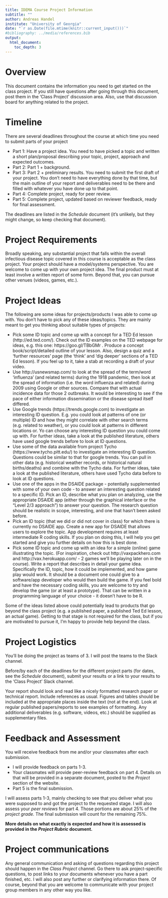```yaml
---
title: IDEMA Course Project Information 
subtitle: ""
author: Andreas Handel
institute: "University of Georgia"
date: "`r as.Date(file.mtime(knitr::current_input()))`"
#bibliography: ../media/references.bib
output: 
  html_document:
    toc_depth: 3
---
```


# Overview

This document contains the information you need to get started on the class project. If you still have questions after going through this document, post them in the 'Class Project' discussion area. Also, use that discussion board for anything related to the project.


# Timeline
There are several deadlines throughout the course at which time you need to submit parts of your project

* Part 1: Have a project idea. You need to have picked a topic and written a short plan/proposal describing your topic, project, approach and expected outcomes. 
* Part 2: Part 1 + background. 
* Part 3: Part 2 + preliminary results. You need to submit the first draft of your project. You don't need to have everything done by that time, but the main outline of your report and deliverables need to be there and filled with whatever you have done up to that point. 
* Part 4: Complete project, ready for peer review.
* Part 5: Complete project, updated based on reviewer feedback, ready for final assessment.

The deadlines are listed in the _Schedule_ document (it's unlikely, but they might change, so keep checking that document).


# Project Requirements

Broadly speaking, any substantial project that falls within the overall infectious disease topic covered in this course is acceptable as the class project. Your project should have a model/systems perspective. You are welcome to come up with your own project idea. The final product must at least involve a written report of some form. Beyond that, you can pursue other venues (videos, games, etc.). 


# Project Ideas
The following are some ideas for projects/products I was able to come up with. You don't have to pick any of these ideas/topics. They are mainly meant to get you thinking about suitable types of projects: 

* Pick some ID topic and come up with a concept for a TED Ed lesson (http://ed.ted.com/). Check out the ID examples on the TED webpage for ideas, e.g. this one: https://goo.gl/TBbGMr . Produce a concept book/script/detailed outline of your lesson. Also, design a quiz and a 'further resources' page (the 'think' and 'dig deeper' sections of a TED Ed lesson). If you feel up to it, take a stab at recording a draft of your video.   
* Use http://usnewsmap.com/ to look at the spread of the term/word 'influenza' (and related terms) during the 1918 pandemic, then look at the spread of information (i.e. the word influenza and related) during 2009 using Google or other sources. Compare that with actual incidence data for those 2 outbreaks. It would be interesting to see if the pace of either information dissemination or the disease spread itself differed. 
* Use Google trends (https://trends.google.com) to investigate an interesting ID question. E.g. you could look at patterns of one (or multiple) ID and how they might correlate with other search terms (e.g. related to weather), or you could look at patterns in different locations or. Yo can choose any interesting ID question you could come up with. For further ideas, take a look at the published literature, others have used google trends before to look at ID questions. 
* Use some of the data available from project Tycho (https://www.tycho.pitt.edu/) to investigate an interesting ID question. Questions could be similar to that for google trends. You can pull in other data (e.g. historical weather records, or historical natural births/deaths) and combine with the Tycho data. For further ideas, take a look at the published literature, others have used Tycho data before to look at ID questions.
* Use one of the apps in the DSAIDE package - potentially supplemented with some of your own code - to answer an interesting question related to a specific ID. Pick an ID, describe what you plan on analyzing, use the appropriate DSAIDE app (either through the graphical interface or the "Level 2/3 approach") to answer your question. The research question should be realistic in scope, interesting, and one that hasn't been asked before.
* Pick an ID topic (that we did or did not cover in class) for which there is currently no DSAIDE app. Create a new app for DSAIDE that allows users to explore the topic. App development requires at least intermediate R coding skills. If you plan on doing this, I will help you get started and give you further details on how this is best done. 
* Pick some ID topic and come up with an idea for a simple (online) game illustrating the topic. (For inspiration, check out http://vaxpackhero.com and http://vax.herokuapp.com/ - 2 games we'll be playing later on in the course). Write a report that describes in detail your game idea. Specifically the ID, topic, how it could be implemented, and how game play would work. It should be a document one could give to a software/app developer who would then build the game. If you feel bold and have the necessary coding skills, you are welcome to try and develop the game (or at least a prototype). That can be written in a programming language of your choice - it doesn't have to be R.


Some of the ideas listed above could potentially lead to products that go beyond the class project (e.g. a published paper, a published Ted Ed lesson, an actual game). Getting to that stage is not required for the class, but if you are motivated to pursue it, I'm happy to provide help beyond the class.

# Project Logistics
You'll be doing the project as teams of 3. I will post the teams to the Slack channel.

Before/by each of the deadlines for the different project parts (for dates, see the _Schedule_ document), submit your results or a link to your results to the 'Class Project' Slack channel. 

Your report should look and read like a nicely formatted research paper or technical report. Include references as usual. Figures and tables should be included at the appropriate places inside the text (not at the end). Look at regular published papers/reports to see examples of formatting. Any additional deliverables (e.g. software, videos, etc.) should be supplied as supplementary files. 


# Feedback and Assessment
You will receive feedback from me and/or your classmates after each submission. 

* I will provide feedback on parts 1-3. 
* Your classmates will provide peer-review feedback on part 4. Details on that will be provided in a separate document, posted to the _Project_ section of the website.
* Part 5 is the final submission. 

I will assess parts 1-3, mainly checking to see that you deliver what you were supposed to and got the project to the requested stage. I will also assess your _peer reviews_ for part 4. Those portions are about 25% of the _project grade._ The final submission will count for the remaining 75%. 

**More details on what exactly is expected and how it is assessed is provided in the _Project Rubric_ document.**

# Project communications 
Any general communication and asking of questions regarding this project should happen in the _Class Project_ channel. Go there to ask project-specific questions, to post links to your documents whenever you have a part finished, etc. I will also post any further or clarifying information there. Of course, beyond that you are welcome to communicate with your project group members in any other way you like.
